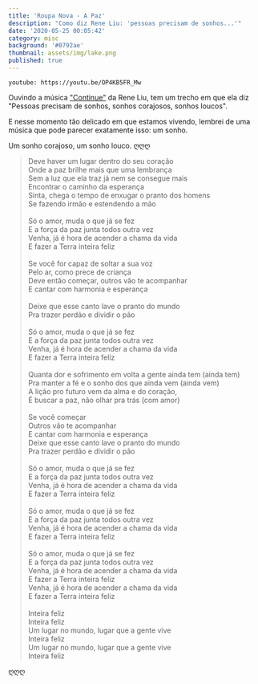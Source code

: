 ```yaml
---
title: 'Roupa Nova - A Paz'
description: "Como diz Rene Liu: 'pessoas precisam de sonhos...'"
date: '2020-05-25 00:05:42'
category: misc
background: '#0792ae'
thumbnail: assets/img/lake.png
published: true
---
```


`youtube: https://youtu.be/OP4KB5FR_Mw`

Ouvindo a música <a href="/rene-liu-letter/">"Continue"</a> da Rene Liu, tem um trecho em que ela diz "Pessoas precisam de sonhos, sonhos corajosos, sonhos loucos".

E nesse momento tão delicado em que estamos vivendo, lembrei de uma música que pode parecer exatamente isso: um sonho. 

Um sonho corajoso, um sonho louco. ღღღ

<blockquote>
Deve haver um lugar dentro do seu coração<br/>
Onde a paz brilhe mais que uma lembrança<br/>
Sem a luz que ela traz já nem se consegue mais<br/>
Encontrar o caminho da esperança<br/>
Sinta, chega o tempo de enxugar o pranto dos homens<br/>
Se fazendo irmão e estendendo a mão<br/><br/>
Só o amor, muda o que já se fez<br/>
E a força da paz junta todos outra vez<br/>
Venha, já é hora de acender a chama da vida<br/>
E fazer a Terra inteira feliz<br/><br/>
Se você for capaz de soltar a sua voz<br/>
Pelo ar, como prece de criança<br/>
Deve então começar, outros vão te acompanhar<br/>
E cantar com harmonia e esperança<br/><br/>
Deixe que esse canto lave o pranto do mundo<br/>
Pra trazer perdão e dividir o pão<br/><br/>
Só o amor, muda o que já se fez<br/>
E a força da paz junta todos outra vez<br/>
Venha, já é hora de acender a chama da vida<br/>
E fazer a Terra inteira feliz<br/><br/>
Quanta dor e sofrimento em volta a gente ainda tem (ainda tem)<br/>
Pra manter a fé e o sonho dos que ainda vem (ainda vem)<br/>
A lição pro futuro vem da alma e do coração,<br/>
É buscar a paz, não olhar pra trás (com amor)<br/><br/>
Se você começar<br/>
Outros vão te acompanhar<br/>
E cantar com harmonia e esperança<br/>
Deixe que esse canto lave o pranto do mundo<br/>
Pra trazer perdão e dividir o pão<br/><br/>
Só o amor, muda o que já se fez<br/>
E a força da paz junta todos outra vez<br/>
Venha, já é hora de acender a chama da vida<br/>
E fazer a Terra inteira feliz<br/><br/>
Só o amor, muda o que já se fez<br/>
E a força da paz junta todos outra vez<br/>
Venha, já é hora de acender a chama da vida<br/>
E fazer a Terra inteira feliz<br/><br/>
Só o amor, muda o que já se fez<br/>
E a força da paz junta todos outra vez<br/>
Venha, já é hora de acender a chama da vida<br/>
E fazer a Terra inteira feliz<br/>
Venha, já é hora de acender a chama da vida<br/>
E fazer a Terra inteira feliz<br/><br/>
Inteira feliz<br/>
Inteira feliz<br/>
Um lugar no mundo, lugar que a gente vive<br/>
Inteira feliz<br/>
Um lugar no mundo, lugar que a gente vive<br/>
Inteira feliz<br/>
</blockquote>

ღღღ